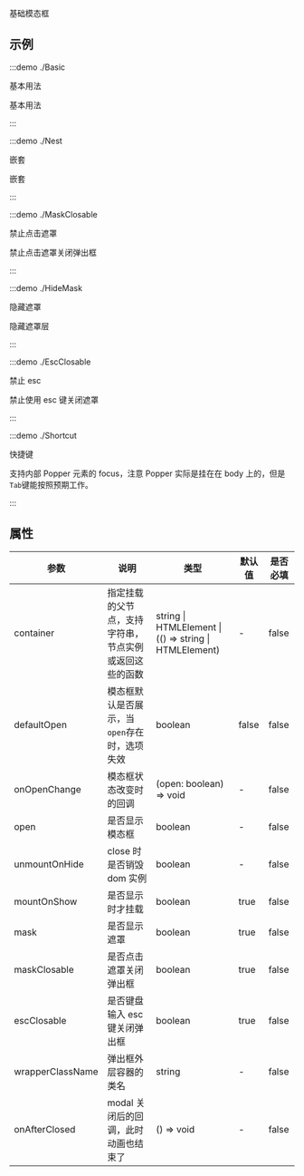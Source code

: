 基础模态框

## 示例

:::demo ./Basic

基本用法

基本用法

:::

:::demo ./Nest

嵌套

嵌套

:::

:::demo ./MaskClosable

禁止点击遮罩

禁止点击遮罩关闭弹出框

:::

:::demo ./HideMask

隐藏遮罩

隐藏遮罩层

:::

:::demo ./EscClosable

禁止 esc

禁止使用 esc 键关闭遮罩

:::

:::demo ./Shortcut

快捷键

支持内部 Popper 元素的 focus，注意 Popper 实际是挂在在 body 上的，但是`Tab`键能按照预期工作。

:::

## 属性

| 参数 | 说明 | 类型 | 默认值 | 是否必填 |
| --- | --- | --- | --- | --- |
| container | 指定挂载的父节点，支持字符串，节点实例或返回这些的函数 | string \| HTMLElement \| (() => string \| HTMLElement) | - | false |
| defaultOpen | 模态框默认是否展示，当`open`存在时，选项失效 | boolean | false | false |
| onOpenChange | 模态框状态改变时的回调 | (open: boolean) => void | - | false |
| open | 是否显示模态框 | boolean | - | false |
| unmountOnHide | close 时是否销毁 dom 实例 | boolean | - | false |
| mountOnShow | 是否显示时才挂载 | boolean | true | false |
| mask | 是否显示遮罩 | boolean | true | false |
| maskClosable | 是否点击遮罩关闭弹出框 | boolean | true | false |
| escClosable | 是否键盘输入 esc 键关闭弹出框 | boolean | true | false |
| wrapperClassName | 弹出框外层容器的类名 | string | - | false |
| onAfterClosed | modal 关闭后的回调，此时动画也结束了 | () => void | - | false |
